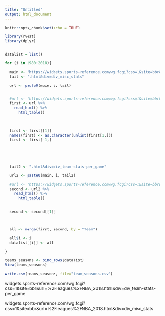 ```yaml
---
title: "Untitled"
output: html_document
---
```


```r
knitr::opts_chunk$set(echo = TRUE)
```

```r
library(rvest)
library(dplyr)


datalist = list()

for (i in 1980:2018){

  main <- "https://widgets.sports-reference.com/wg.fcgi?css=1&site=bbr&url=%2Fleagues%2FNBA_"
  tail <- ".html&div=div_misc_stats"

  url <- paste0(main, i, tail)


  #url <- "https://widgets.sports-reference.com/wg.fcgi?css=1&site=bbr&url=%2Fleagues%2FNBA_2018.html&div=div_misc_stats"
  first <- url %>%
    read_html() %>%
      html_table()
  
  
  
  first <- first[[1]]
  names(first) <- as.character(unlist(first[1,]))
  first <- first[-1,]


  
  
  
  tail2 <- ".html&div=div_team-stats-per_game"

  url2 <- paste0(main, i, tail2)

  #url <- "https://widgets.sports-reference.com/wg.fcgi?css=1&site=bbr&url=%2Fleagues%2FNBA_2018.html&div=div_team-stats-per_game"
  second <- url2 %>%
    read_html() %>%
      html_table()
  
  
  second <- second[[1]]



  all <- merge(first, second, by = "Team")

  all$i <- i
  datalist[[i]] <- all

}

teams_seasons <- bind_rows(datalist)
View(teams_seasons)
```

```r
write.csv(teams_seasons, file="team_seasons.csv")
```


widgets.sports-reference.com/wg.fcgi?css=1&site=bbr&url=%2Fleagues%2FNBA_2018.html&div=div_team-stats-per_game




widgets.sports-reference.com/wg.fcgi?css=1&site=bbr&url=%2Fleagues%2FNBA_2018.html&div=div_misc_stats


